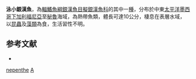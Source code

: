 {{Speciesbox 
| status = LC
| status_system = IUCN3.1
| taxon = Atherinella nepenthe
| authority =  [[Myers|Myers]] & [[Wade|Wade]], 1942
| synonyms = *''Nectarges nepenthe'', Myers & Wade, 1942
}}
'''泳小銀漢魚'''，為[[輻鰭魚綱|輻鰭魚綱]][[銀漢魚目|銀漢魚目]][[擬銀漢魚科|擬銀漢魚科]]的其中一[[種|種]]，分布於中東[[太平洋|太平洋]][[墨西哥|墨西哥]][[下加利福尼亞|下加利福尼亞]]至[[秘魯|秘魯]]海域，為熱帶魚類，體長可達10公分，棲息在表層水域，以[[昆蟲|昆蟲]]及[[藻類|藻類]]為食，生活習性不明。

==参考文献==
*{{FishBase_species|genus=Atherinella|species=nepenthe|year=2016|month=3}}

{{Taxonbar|from=Q3257876}}

[[Category:小銀漢魚屬|nepenthe]]
[[Category:1942年描述的鱼类|A]]